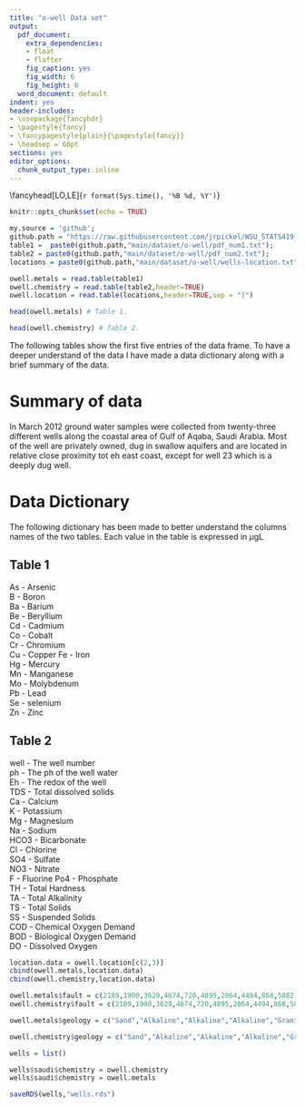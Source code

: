 ```yaml
---
title: "o-well Data set"
output:
  pdf_document:
    extra_dependencies:
    - float
    - flafter
    fig_caption: yes
    fig_width: 6
    fig_height: 6
  word_document: default
indent: yes
header-includes:
- \usepackage{fancyhdr}
- \pagestyle{fancy}
- \fancypagestyle{plain}{\pagestyle{fancy}}
- \headsep = 60pt
sections: yes
editor_options:
  chunk_output_type: inline
---
```

\fancyhead[RO,RE]{Justin Pickel \\ STATS 419 \\ Dr.Shaffer }
\fancyhead[LO,LE]{`r format(Sys.time(), '%B %d, %Y')`}
\fancyhead[CO,CE]{Assignment: o-well}
\setlength\parindent{24pt}

```r
knitr::opts_chunk$set(echo = TRUE)

my.source = 'github';
github.path = "https://raw.githubusercontent.com/jrpickel/WSU_STATS419_2021/";
table1 =  paste0(github.path,"main/dataset/o-well/pdf_num1.txt");
table2 = paste0(github.path,"main/dataset/o-well/pdf_num2.txt");
locations = paste0(github.path,"main/dataset/o-well/wells-location.txt");
```

```r
owell.metals = read.table(table1)
owell.chemistry = read.table(table2,header=TRUE)
owell.location = read.table(locations,header=TRUE,sep = "|")
```

```r
head(owell.metals) # Table 1.
```

```r
head(owell.chemistry) # Table 2.
```

The following tables show the first five entries of the data frame. To have a deeper understand of the data I have made a data dictionary along with a brief summary of the data.  

# Summary of data
In March 2012 ground water samples were collected from twenty-three different wells along the coastal area of Gulf of Aqaba, Saudi Arabia. Most of the well are privately owned, dug in swallow aquifers and are located in relative close proximity tot eh east coast, except for well 23 which is a deeply dug well.
\begin{quote}
"Results of dissolved metals and physicochemical properties of groundwater samples are presented in Table
1 and Table 2. Metal contents in groundwater samples were low throughout the sampling wells and they are
within the range listed for waters suitable for drinking water (WHO, 2008). High concentrations of these metals
have been found in the adjacent soil samples and geologic units (Table 3 and Table 4). This suggests that the
primary source of dissolved metals to groundwater is not probably metals leached from the surrounding rocks
and soils, but rather released from aquifer materials (water-rock interaction). It may also suggest that
groundwater aquifer is not significantly recharged from surface runoff or the recharge rate from surface water is
low or negligible. This is consistent with the low and erratic annual precipitation rate occurred in the region." - (Journal of Applied Science and Agriculture,2013)
\end{quote}

# Data Dictionary
The following dictionary has been made to better understand the columns names of the two tables. Each value in the table is expressed in $\mu$g\textbackslash L \par
## Table 1 
As - Arsenic  
B - Boron  
Ba - Barium  
Be - Beryllium  
Cd - Cadmium  
Co - Cobalt  
Cr - Chromium  
Cu - Copper 
Fe - Iron  
Hg - Mercury  
Mn - Manganese  
Mo - Molybdenum  
Pb - Lead  
Se - selenium  
Zn - Zinc\par
## Table 2
well - The well number   
ph - The ph of the well water  
Eh - The redox of the well  
TDS - Total dissolved solids  
Ca - Calcium   
K - Potassium  
Mg - Magnesium  
Na - Sodium  
HCO3 - Bicarbonate  
Cl - Chlorine    
SO4 - Sulfate   
NO3 - Nitrate  
F - Fluorine 
Po4 - Phosphate  
TH - Total Hardness  
TA - Total Alkalinity  
TS - Total Solids  
SS - Suspended Solids  
COD - Chemical Oxygen Demand  
BOD - Biological Oxygen Demand  
DO - Dissolved Oxygen  

```r
location.data = owell.location[c(2,3)]
cbind(owell.metals,location.data)
cbind(owell.chemistry,location.data)
```

```r
owell.metals$fault = c(2189,1900,3629,4674,720,4895,2064,4494,868,5882,5813,5665,670,493,4818,1114,2705,5582,2539,4466 ,6009,3313,2697)
owell.chemistry$fault = c(2189,1900,3629,4674,720,4895,2064,4494,868,5882,5813,5665,670,493,4818,1114,2705,5582,2539,4466 ,6009,3313,2697)
```

```r
owell.metals$geology = c("Sand","Alkaline","Alkaline","Alkaline","Granite","Volcanic","Gypsum","Alkaline","Gypsum","Volcanic","Alkaline,Granite","Granite","Gypsum","Gypsum","Volcanic","Alkaline,Volcanic","Gypsum","Sand","Sand","Sand","Sand","Sand","Alkaline,Granite")

owell.chemistry$geology = c("Sand","Alkaline","Alkaline","Alkaline","Granite","Volcanic","Gypsum","Alkaline","Gypsum","Volcanic","Alkaline,Granite","Granite","Gypsum","Gypsum","Volcanic","Alkaline,Volcanic","Gypsum","Sand","Sand","Sand","Sand","Sand","Alkaline,Granite")
```

```r
wells = list()

wells$saudi$chemistry = owell.chemistry
wells$saudi$chemistry = owell.metals

saveRDS(wells,"wells.rds")
```
